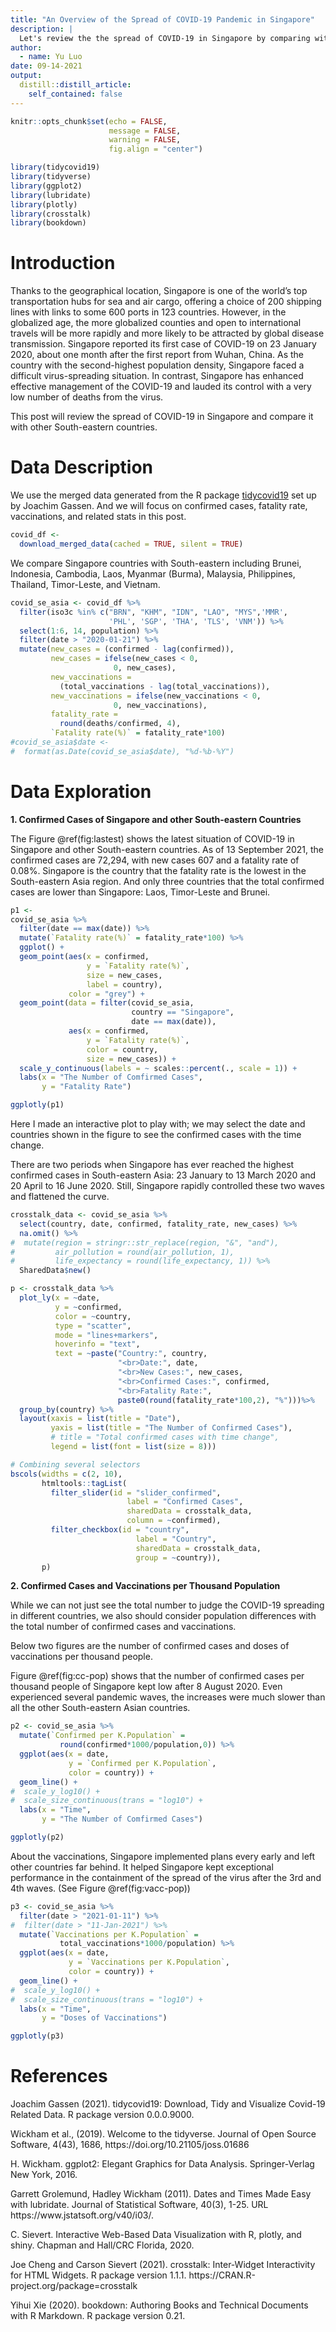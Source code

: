```yaml
---
title: "An Overview of the Spread of COVID-19 Pandemic in Singapore"
description: |
  Let's review the the spread of COVID-19 in Singapore by comparing with other South-eastern countries.
author:
  - name: Yu Luo
date: 09-14-2021
output:
  distill::distill_article:
    self_contained: false
---
```



```r
knitr::opts_chunk$set(echo = FALSE, 
                      message = FALSE, 
                      warning = FALSE,
                      fig.align = "center")
```

```r
library(tidycovid19)
library(tidyverse)
library(ggplot2)
library(lubridate)
library(plotly)
library(crosstalk)
library(bookdown)
```

# Introduction

Thanks to the geographical location, Singapore is one of the world's top transportation hubs for sea and air cargo, offering a choice of 200 shipping lines with links to some 600 ports in 123 countries. However, in the globalized age, the more globalized counties and open to international travels will be more rapidly and more likely to be attracted by global disease transmission. Singapore reported its first case of COVID-19 on 23 January 2020, about one month after the first report from Wuhan, China. As the country with the second-highest population density, Singapore faced a difficult virus-spreading situation. In contrast, Singapore has enhanced effective management of the COVID-19 and lauded its control with a very low number of deaths from the virus.

This post will review the spread of COVID-19 in Singapore and compare it with other South-eastern countries.

# Data Description

We use the merged data generated from the R package [tidycovid19](https://github.com/joachim-gassen/tidycovid19) set up by Joachim Gassen. And we will focus on confirmed cases, fatality rate, vaccinations, and related stats in this post.

```r
covid_df <- 
  download_merged_data(cached = TRUE, silent = TRUE)
```

We compare Singapore countries with South-eastern including Brunei, Indonesia, Cambodia, Laos, Myanmar (Burma), Malaysia, Philippines, Thailand, Timor-Leste, and Vietnam.

```r
covid_se_asia <- covid_df %>% 
  filter(iso3c %in% c("BRN", "KHM", "IDN", "LAO", "MYS",'MMR', 
                      'PHL', 'SGP', 'THA', 'TLS', 'VNM')) %>% 
  select(1:6, 14, population) %>% 
  filter(date > "2020-01-21") %>% 
  mutate(new_cases = (confirmed - lag(confirmed)),
         new_cases = ifelse(new_cases < 0, 
                       0, new_cases),
         new_vaccinations = 
           (total_vaccinations - lag(total_vaccinations)),
         new_vaccinations = ifelse(new_vaccinations < 0, 
                       0, new_vaccinations), 
         fatality_rate = 
           round(deaths/confirmed, 4),
         `Fatality rate(%)` = fatality_rate*100)
#covid_se_asia$date <- 
#  format(as.Date(covid_se_asia$date), "%d-%b-%Y")
```

# Data Exploration

**1. Confirmed Cases of Singapore and other South-eastern Countries**

The Figure \@ref(fig:lastest) shows the latest situation of COVID-19 in Singapore and other South-eastern countries. As of 13 September 2021, the confirmed cases are 72,294, with new cases 607 and a fatality rate of 0.08%. Singapore is the country that the fatality rate is the lowest in the South-eastern Asia region. And only three countries that the total confirmed cases are lower than Singapore: Laos, Timor-Leste and Brunei.

```r
p1 <- 
covid_se_asia %>% 
  filter(date == max(date)) %>% 
  mutate(`Fatality rate(%)` = fatality_rate*100) %>% 
  ggplot() +
  geom_point(aes(x = confirmed,
                 y = `Fatality rate(%)`,
                 size = new_cases,
                 label = country),
             color = "grey") +
  geom_point(data = filter(covid_se_asia,
                           country == "Singapore",
                           date == max(date)),
             aes(x = confirmed,
                 y = `Fatality rate(%)`,
                 color = country,
                 size = new_cases)) +
  scale_y_continuous(labels = ~ scales::percent(., scale = 1)) +
  labs(x = "The Number of Comfirmed Cases",
       y = "Fatality Rate")

ggplotly(p1)
```

Here I made an interactive plot to play with; we may select the date and countries shown in the figure to see the confirmed cases with the time change. 

There are two periods when Singapore has ever reached the highest confirmed cases in South-eastern Asia: 23 January to 13 March  2020 and 20 April to 16 June 2020. Still, Singapore rapidly controlled these two waves and flattened the curve.

```r
crosstalk_data <- covid_se_asia %>% 
  select(country, date, confirmed, fatality_rate, new_cases) %>% 
  na.omit() %>% 
#  mutate(region = stringr::str_replace(region, "&", "and"),
#         air_pollution = round(air_pollution, 1),
#         life_expectancy = round(life_expectancy, 1)) %>% 
  SharedData$new()

p <- crosstalk_data %>% 
  plot_ly(x = ~date, 
          y = ~confirmed, 
          color = ~country,
          type = "scatter", 
          mode = "lines+markers",
          hoverinfo = "text",
          text = ~paste("Country:", country,
                        "<br>Date:", date,
                        "<br>New Cases:", new_cases,
                        "<br>Confirmed Cases:", confirmed,
                        "<br>Fatality Rate:",
                        paste0(round(fatality_rate*100,2), "%")))%>%
  group_by(country) %>%
  layout(xaxis = list(title = "Date"),
         yaxis = list(title = "The Number of Confirmed Cases"),
         # title = "Total confirmed cases with time change",
         legend = list(font = list(size = 8)))

# Combining several selectors
bscols(widths = c(2, 10),
       htmltools::tagList(
         filter_slider(id = "slider_confirmed", 
                          label = "Confirmed Cases",
                          sharedData = crosstalk_data, 
                          column = ~confirmed),
         filter_checkbox(id = "country", 
                            label = "Country",
                            sharedData = crosstalk_data, 
                            group = ~country)),
       p)
```

**2. Confirmed Cases and Vaccinations per Thousand Population**

While we can not just see the total number to judge the COVID-19 spreading in different countries, we also should consider population differences with the total number of confirmed cases and vaccinations.

Below two figures are the number of confirmed cases and doses of vaccinations per thousand people. 

Figure \@ref(fig:cc-pop) shows that the number of confirmed cases per thousand people of Singapore kept low after 8 August 2020. Even experienced several pandemic waves, the increases were much slower than all the other South-eastern Asian countries.

```r
p2 <- covid_se_asia %>%
  mutate(`Confirmed per K.Population` = 
           round(confirmed*1000/population,0)) %>%
  ggplot(aes(x = date,
             y = `Confirmed per K.Population`,
             color = country)) +
  geom_line() +
#  scale_y_log10() + 
#  scale_size_continuous(trans = "log10") +
  labs(x = "Time", 
       y = "The Number of Comfirmed Cases")

ggplotly(p2)
```

About the vaccinations, Singapore implemented plans every early and left other countries far behind. It helped Singapore kept exceptional performance in the containment of the spread of the virus after the 3rd and 4th waves. (See Figure \@ref(fig:vacc-pop))

```r
p3 <- covid_se_asia %>% 
  filter(date > "2021-01-11") %>% 
#  filter(date > "11-Jan-2021") %>% 
  mutate(`Vaccinations per K.Population` = 
           total_vaccinations*1000/population) %>% 
  ggplot(aes(x = date,
             y = `Vaccinations per K.Population`,
             color = country)) +
  geom_line() +
#  scale_y_log10() + 
#  scale_size_continuous(trans = "log10") +
  labs(x = "Time", 
       y = "Doses of Vaccinations")

ggplotly(p3)  
```


# References

Joachim Gassen (2021). tidycovid19: Download, Tidy and Visualize Covid-19 Related Data. R package version 0.0.0.9000.

Wickham et al., (2019). Welcome to the tidyverse. Journal of Open Source Software, 4(43), 1686, https://doi.org/10.21105/joss.01686

H. Wickham. ggplot2: Elegant Graphics for Data Analysis. Springer-Verlag New York, 2016.

Garrett Grolemund, Hadley Wickham (2011). Dates and Times Made Easy with lubridate. Journal of Statistical Software, 40(3), 1-25. URL https://www.jstatsoft.org/v40/i03/.

C. Sievert. Interactive Web-Based Data Visualization with R, plotly, and shiny. Chapman and Hall/CRC Florida, 2020.

Joe Cheng and Carson Sievert (2021). crosstalk: Inter-Widget Interactivity for HTML Widgets. R package version 1.1.1. https://CRAN.R-project.org/package=crosstalk

Yihui Xie (2020). bookdown: Authoring Books and Technical Documents with R Markdown. R package version 0.21.